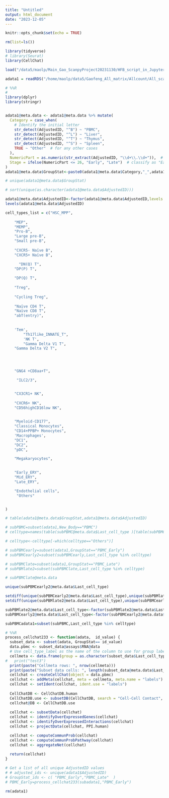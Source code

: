 ```yaml
---
title: "Untitled"
output: html_document
date: "2023-12-05"
---
```


```r
knitr::opts_chunk$set(echo = TRUE)
```

```r
rm(list=ls())
```

```r
library(tidyverse)
# library(Seurat)
library(CellChat)
```
```r
load("/data5/maolp/Main_Gao_ScanpyProject20231130/HFB_script_in_Jupyter/HFB0403CellChat/Figure3_Cellchat2/Data/PBMC_cellchat.RData")
```

```r
adata1 = readRDS("/home/maolp/data5/Gaofeng_All_matrix/Allcount/All_scanpyData/Data/scdata.rds")
```

```r
# %%R
# 
library(dplyr)
library(stringr)


adata1@meta.data <- adata1@meta.data %>% mutate(
  Category = case_when(
    # Identify the initial letter
    str_detect(AdjustedID, "^B") ~ "PBMC",
    str_detect(AdjustedID, "^L") ~ "Liver",
    str_detect(AdjustedID, "^T") ~ "Thymus",
    str_detect(AdjustedID, "^S") ~ "Spleen",
    TRUE ~ "Other"  # for any other cases
  ),
  NumericPart = as.numeric(str_extract(AdjustedID, "\\d+\\.\\d+")),  # extract the numeric part
  Stage = ifelse(NumericPart <= 26, "Early", "Late")  # classify as "Early" or "Late"
)
adata1@meta.data$GroupStat<-paste0(adata1@meta.data$Category,"_",adata1@meta.data$Stage)
```

```r
# unique(adata1@meta.data$GroupStat)
```
```r
# sort(unique(as.character(adata1@meta.data$AdjustedID)))
```

```r
adata1@meta.data$AdjustedID<-factor(adata1@meta.data$AdjustedID,levels = sort(unique(as.character(adata1@meta.data$AdjustedID))))
levels(adata1@meta.data$AdjustedID)
```

```r
cell_types_list = c("HSC_MPP",
    
    "MEP",
    "MEMP",
    "Pro-B",
    "Large pre-B",
    "Small pre-B",
    
    "CXCR5- Naïve B",
    "CXCR5+ Naïve B",

      "DN(Q) T",
    "DP(P) T",
 
    "DP(Q) T",
    
    "Treg",
    
    "Cycling Treg",
  
    "Naïve CD4 T",
    "Naïve CD8 T",
    "abT(entry)",
    
    
    'Tem',
        "Th17like_INNATE_T",
        'NK T',
        "Gamma Delta V1 T",
    "Gamma Delta V2 T",
    



    "GNG4 +CD8aa+T",

     "ILC2/3",


    "CX3CR1+ NK",
    
    "CXCR6+ NK",
    "CD56highCD16low NK",

    
    "Myeloid-CD177",
    "Classical Monocytes",
    "CD14+PPBP+ Monocytes",
    'Macrophages',
    "DC1",
    "DC2",
    "pDC",

    "Megakaryocytes",

    
    "Early_ERY",
    "Mid_ERY",
    "Late_ERY",

    "Endothelial cells",
     "Others"


)

```


```r
# table(adata1@meta.data$GroupStat,adata1@meta.data$AdjustedID)

```
```r
# subPBMC=subset(adata1,New_Body=="PBMC")
# celltype=names(table(subPBMC@meta.data$Last_cell_type )[table(subPBMC@meta.data$Last_cell_type )>100])
```
```r
# celltype<-celltype[-which(celltype=="Others")]
```

```r
# subPBMCearly=subset(adata1,GroupStat=="PBMC_Early")
# subPBMCearly2=subset(subPBMCearly,Last_cell_type %in% celltype)
```
```r
# subPBMClate=subset(adata1,GroupStat=="PBMC_Late")
# subPBMlate2=subset(subPBMClate,Last_cell_type %in% celltype)


```
```r
# subPBMClate@meta.data
```
```r
unique(subPBMCearly2@meta.data$Last_cell_type)
```

```r
setdiff(unique(subPBMCearly2@meta.data$Last_cell_type),unique(subPBMlate2@meta.data$Last_cell_type))
setdiff(unique(subPBMlate2@meta.data$Last_cell_type),unique(subPBMCearly2@meta.data$Last_cell_type))
```
```r
subPBMlate2@meta.data$Last_cell_type<-factor(subPBMlate2@meta.data$Last_cell_type,levels = cell_types_list)
subPBMCearly2@meta.data$Last_cell_type<-factor(subPBMCearly2@meta.data$Last_cell_type,levels = cell_types_list)
```

```r
subPBMCadata1=subset(subPBMC,Last_cell_type %in% celltype)
```


```r
# %%R
process_cellchat233 <- function(adata,  id_value) {
  subset_data <- subset(adata, GroupStat== id_value)
  data.pbmc <- subset_data@assays$RNA@data
  # Use cell_type_label as the name of the column to use for group labels
  cellmeta <- data.frame(group = as.character(subset_data$Last_cell_type), row.names = names(subset_data$Last_cell_type))
#   print("test3")
  print(paste("Cellmeta rows: ", nrow(cellmeta)))
  print(paste("Subset data cells: ", length(subset_data@meta.data$Last_cell_type)))
  cellchat <- createCellChat(object = data.pbmc)
  cellchat <- addMeta(cellchat, meta = cellmeta, meta.name = "labels")
  cellchat <- setIdent(cellchat, ident.use = "labels")
  
  CellChatDB <- CellChatDB.human
  CellChatDB.use <- subsetDB(CellChatDB, search = "Cell-Cell Contact", key = "annotation")
  cellchat@DB <- CellChatDB.use
  
  cellchat <- subsetData(cellchat)
  cellchat <- identifyOverExpressedGenes(cellchat)
  cellchat <- identifyOverExpressedInteractions(cellchat)
  cellchat <- projectData(cellchat, PPI.human)

  cellchat <- computeCommunProb(cellchat)
  cellchat <- computeCommunProbPathway(cellchat)
  cellchat <- aggregateNet(cellchat)
  
  return(cellchat)
}

# Get a list of all unique AdjustedID values
# # adjusted_ids <- unique(adata1$AdjustedID)
# GroupStat_ids <- c( "PBMC_Early","PBMC_Late"  )
# PBMC_Early=process_cellchat233(subadata1,"PBMC_Early")

```

```r
rm(adata1)
```
